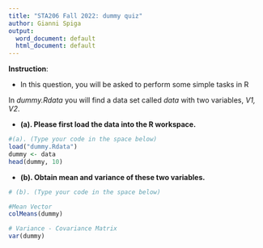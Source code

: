 ```yaml
---
title: "STA206 Fall 2022: dummy quiz"
author: Gianni Spiga
output:
  word_document: default
  html_document: default
---
```




**Instruction**:  <br>

* In this question, you will be asked to perform some simple tasks in R <br>


In *dummy.Rdata* you will find a data set called *data* with two variables, *V1, V2*. 


* **(a). Please first load the data into the R workspace. **<br> 

```r
#(a). (Type your code in the space below)
load("dummy.Rdata")
dummy <- data
head(dummy, 10)
```

* **(b). Obtain mean and variance of these two variables. ** <br>
 
```r
# (b). (Type your code in the space below)

#Mean Vector
colMeans(dummy)

# Variance - Covariance Matrix
var(dummy)
```



